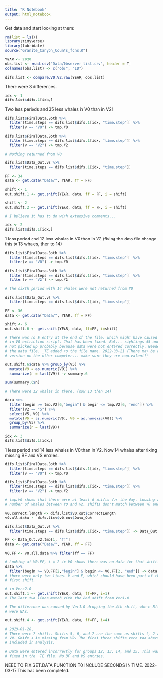 ```yaml
---
title: "R Notebook"
output: html_notebook
---
```



Get data and start looking at them:

```r
rm(list = ls())
library(tidyverse)
library(lubridate)
source("Granite_Canyon_Counts_fcns.R")

YEAR <- 2020
obs.list <- read.csv("Data/Observer list.csv", header = T) 
colnames(obs.list) <- c("obs", "ID")

difs.list <- compare.V0.V2.raw(YEAR, obs.list)

```


There were 3 differences. 

```r
idx <- 1
difs.list$difs.1[idx,]
```

Two less periods and 35 less whales in V0 than in V2!

```r
difs.list$FinalData.Both %>% 
  filter(time.steps == difs.list$difs.1[idx, "time.step"]) %>% 
  filter(v == "V0") -> tmp.V0

difs.list$FinalData.Both %>% 
  filter(time.steps == difs.list$difs.1[idx, "time.step"]) %>% 
  filter(v == "V2") -> tmp.V2

# Nothing returned from V0

difs.list$Data_Out.v2 %>% 
  filter(time.steps == difs.list$difs.1[idx, "time.step"]) 

FF <- 34
data <- get.data("Data/", YEAR, ff = FF)

shift <- 1
out.shift.1 <- get.shift(YEAR, data, ff = FF, i = shift)

shift <- 2
out.shift.2 <- get.shift(YEAR, data, ff = FF, i = shift)

# I believe it has to do with extensive comments... 

```


```r
idx <- 2
difs.list$difs.1[idx,]
```

1 less period and 12 less whales in V0 than in V2 (fixing the data file change
this to 13 whales, then to 14)

```r

difs.list$FinalData.Both %>% 
  filter(time.steps == difs.list$difs.1[idx, "time.step"]) %>% 
  filter(v == "V0") -> tmp.V0

difs.list$FinalData.Both %>% 
  filter(time.steps == difs.list$difs.1[idx, "time.step"]) %>% 
  filter(v == "V2") -> tmp.V2

# the sixth period with 14 whales were not returned from V0

difs.list$Data_Out.v2 %>% 
  filter(time.steps == difs.list$difs.1[idx, "time.step"]) 

FF <- 36
data <- get.data("Data/", YEAR, ff = FF)

shift <- 6
out.shift.6 <- get.shift(YEAR, data, ff=FF, i=shift)

# There was no E entry at the end of the file, which might have caused a problem
# in V0 extraction script. That has been fixed. But... sightings 65 and 66 were
# not picked up probably because data were not entered correctly. Needed to edit 
# the data file. _TE added to the file name. 2022-03-21 (There may be another 
# version on the other computer... make sure they are equivalent!)

out.shift.6$data %>% group_by(V5) %>%
  mutate(V9 = as.numeric(V9)) %>%
  summarize(n = last(V9)) -> summary.6
  
sum(summary.6$n)  

# There were 12 whales in there. (now 13 then 14)

data %>%  
  filter(begin >= tmp.V2[6,"begin"] & begin <= tmp.V2[6, "end"]) %>% 
  filter(V2 == "S") %>% 
  select(V5, V9) %>% 
  mutate(V5 = as.numeric(V5), V9 = as.numeric(V9)) %>% 
  group_by(V5) %>% 
  summarize(n = last(V9)) 


```


```r
idx <- 3
difs.list$difs.1[idx,]
```

1 less period and 14 less whales in V0 than in V2. Now 14 whales after fixing missing BF and VS entries.

```r

difs.list$FinalData.Both %>% 
  filter(time.steps == difs.list$difs.1[idx, "time.step"]) %>% 
  filter(v == "V0") -> tmp.V0

difs.list$FinalData.Both %>% 
  filter(time.steps == difs.list$difs.1[idx, "time.step"]) %>% 
  filter(v == "V2") -> tmp.V2

# tmp.V0 shows that there were at least 8 shifts for the day. Looking at the 
# number of whales between V0 and V2, shifts don't match between V0 and V2.

v0.correct.length <- difs.list$v0.out$CorrectLength
v0.all.data <- difs.list$v0.out$Data_Out

difs.list$Data_Out.v2 %>% 
  filter(time.steps == difs.list$difs.1[idx, "time.step"]) -> Data_Out.v2.tmp

FF <- Data_Out.v2.tmp[1, "ff"]
data <- get.data("Data/", YEAR, ff = FF)

V0.FF <- v0.all.data %>% filter(ff == FF)

# Looking at V0.FF, i = 2 in V0 shows there was no data for that shift.
data %>%  
  filter(begin >= V0.FF[2,"begin"] & begin <= V0.FF[2, "end"]) -> data.FF.i
# there were only two lines: V and E, which should have been part of the 
# first shift. 

# in Vers2.0
out.shift.1 <- get.shift(YEAR, data, ff=FF, i=1)
# The last two lines match with the 2nd shift from Ver1.0

# The difference was caused by Ver1.0 dropping the 4th shift, where Bft and VS
# were NAs.

out.shift.4 <- get.shift(YEAR, data, ff=FF, i=4)

# 2020-01-28, 
# There were 7 shifts. Shifts 5, 6, and 7 are the same as shifts 1, 2 and 3 in 
# V0. Shift 4 is missing from V0. The first three shifts were too short to be
# included in analysis. 

# Data were entered incorrectly for groups 12, 13, 14, and 15. This was also 
# fixed in the _TE file. No BF and VS entries. 


```


NEED TO FIX GET.DATA FUNCTION TO INCLUDE SECONDS IN TIME. 2022-03-17
This has been completed.
